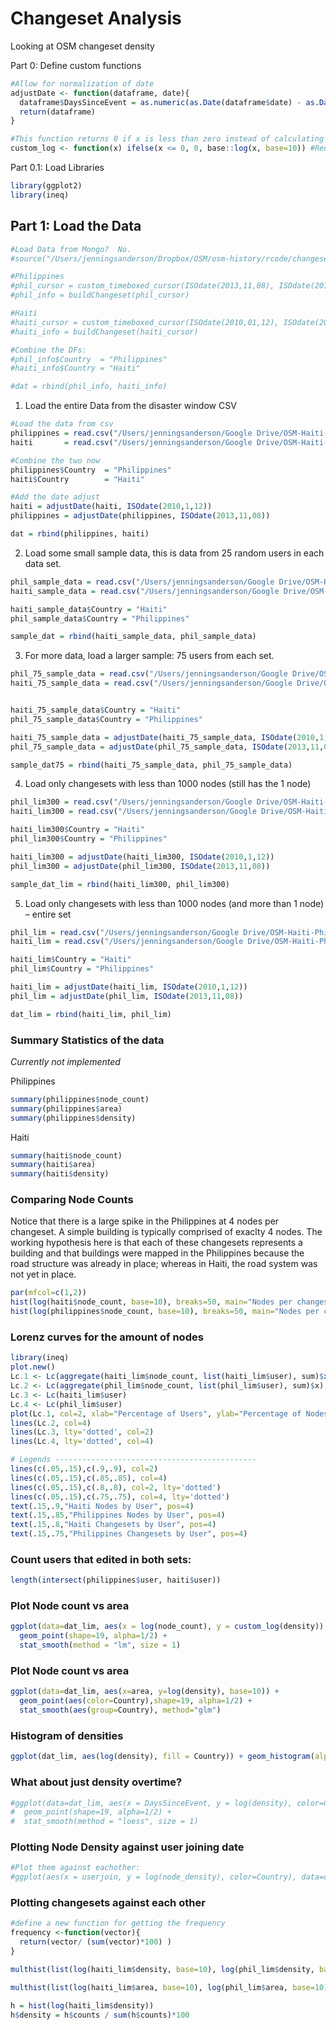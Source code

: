 Changeset Analysis
========================================================
Looking at OSM changeset density

Part 0: Define custom functions
```r
#Allow for normalization of date
adjustDate <- function(dataframe, date){
  dataframe$DaysSinceEvent = as.numeric(as.Date(dataframe$date) - as.Date(date))
  return(dataframe)
}

#This function returns 0 if x is less than zero instead of calculating the log
custom_log <- function(x) ifelse(x <= 0, 0, base::log(x, base=10)) #Redefine log to return 0 when undefined...
```

Part 0.1: Load Libraries
```r
library(ggplot2)
library(ineq)
```

Part 1: Load the Data
-------------------------------------------------------
```r
#Load Data from Mongo?  No.
#source("/Users/jenningsanderson/Dropbox/OSM/osm-history/rcode/changesets_analysis.r")

#Philippines
#phil_cursor = custom_timeboxed_cursor(ISOdate(2013,11,08), ISOdate(2013,12,08), 'philippines.changesets')
#phil_info = buildChangeset(phil_cursor)

#Haiti
#haiti_cursor = custom_timeboxed_cursor(ISOdate(2010,01,12), ISOdate(2010,02,12), 'haiti.changesets')
#haiti_info = buildChangeset(haiti_cursor)

#Combine the DFs:
#phil_info$Country  = "Philippines"
#haiti_info$Country = "Haiti"

#dat = rbind(phil_info, haiti_info)
```

1. Load the entire Data from the disaster window CSV
```r

#Load the data from csv
philippines = read.csv("/Users/jenningsanderson/Google Drive/OSM-Haiti-Philippines-SocialComputing/data/users_changesets/phil_changesets_data.csv")
haiti       = read.csv("/Users/jenningsanderson/Google Drive/OSM-Haiti-Philippines-SocialComputing/data/users_changesets/haiti_changesets_data.csv")

#Combine the two now
philippines$Country  = "Philippines"
haiti$Country        = "Haiti"

#Add the date adjust
haiti = adjustDate(haiti, ISOdate(2010,1,12))
philippines = adjustDate(philippines, ISOdate(2013,11,08))

dat = rbind(philippines, haiti)
```

2. Load some small sample data, this is data from 25 random users in each data set.
```r
phil_sample_data = read.csv("/Users/jenningsanderson/Google Drive/OSM-Haiti-Philippines-SocialComputing/data/users_changesets/phil_sample_data.csv")
haiti_sample_data = read.csv("/Users/jenningsanderson/Google Drive/OSM-Haiti-Philippines-SocialComputing/data/users_changesets/haiti_sample_data.csv")

haiti_sample_data$Country = "Haiti"
phil_sample_data$Country = "Philippines"

sample_dat = rbind(haiti_sample_data, phil_sample_data)
```

3. For more data, load a larger sample: 75 users from each set.
```r
phil_75_sample_data = read.csv("/Users/jenningsanderson/Google Drive/OSM-Haiti-Philippines-SocialComputing/data/users_changesets/phil_75_sample_data.csv")
haiti_75_sample_data = read.csv("/Users/jenningsanderson/Google Drive/OSM-Haiti-Philippines-SocialComputing/data/users_changesets/haiti_75_sample_data.csv")


haiti_75_sample_data$Country = "Haiti"
phil_75_sample_data$Country = "Philippines"

haiti_75_sample_data = adjustDate(haiti_75_sample_data, ISOdate(2010,1,12))
phil_75_sample_data = adjustDate(phil_75_sample_data, ISOdate(2013,11,08))

sample_dat75 = rbind(haiti_75_sample_data, phil_75_sample_data)
```

4. Load only changesets with less than 1000 nodes (still has the 1 node)
```r
phil_lim300 = read.csv("/Users/jenningsanderson/Google Drive/OSM-Haiti-Philippines-SocialComputing/data/users_changesets/limited/phil_300_sample_data.csv")
haiti_lim300 = read.csv("/Users/jenningsanderson/Google Drive/OSM-Haiti-Philippines-SocialComputing/data/users_changesets/limited/haiti_300_sample_data.csv")

haiti_lim300$Country = "Haiti"
phil_lim300$Country = "Philippines"

haiti_lim300 = adjustDate(haiti_lim300, ISOdate(2010,1,12))
phil_lim300 = adjustDate(phil_lim300, ISOdate(2013,11,08))

sample_dat_lim = rbind(haiti_lim300, phil_lim300)

```

5. Load only changesets with less than 1000 nodes (and more than 1 node) -- entire set
```r
phil_lim = read.csv("/Users/jenningsanderson/Google Drive/OSM-Haiti-Philippines-SocialComputing/data/users_changesets/limited/phil_changesets_lim_data.csv")
haiti_lim = read.csv("/Users/jenningsanderson/Google Drive/OSM-Haiti-Philippines-SocialComputing/data/users_changesets/limited/haiti_changesets_lim_data.csv")

haiti_lim$Country = "Haiti"
phil_lim$Country = "Philippines"

haiti_lim = adjustDate(haiti_lim, ISOdate(2010,1,12))
phil_lim = adjustDate(phil_lim, ISOdate(2013,11,08))

dat_lim = rbind(haiti_lim, phil_lim)


```

### Summary Statistics of the data
_Currently not implemented_

Philippines
```r
summary(philippines$node_count)
summary(philippines$area)
summary(philippines$density)
```

Haiti
```r
summary(haiti$node_count)
summary(haiti$area)
summary(haiti$density)
```


### Comparing Node Counts
Notice that there is a large spike in the Philippines at 4 nodes per changeset.  A simple building is typically comprised of exaclty 4 nodes.  The working hypothesis here is that each of these changesets represents a building and that buildings were mapped in the Philippines because the road structure was already in place; whereas in Haiti, the road system was not yet in place.

```r
par(mfcol=c(1,2)) 
hist(log(haiti$node_count, base=10), breaks=50, main="Nodes per changeset in Haiti")
hist(log(philippines$node_count, base=10), breaks=50, main="Nodes per changeset in Philippines")
```


### Lorenz curves for the amount of nodes
```r
library(ineq)
plot.new()
Lc.1 <- Lc(aggregate(haiti_lim$node_count, list(haiti_lim$user), sum)$x);
Lc.2 <- Lc(aggregate(phil_lim$node_count, list(phil_lim$user), sum)$x);
Lc.3 <- Lc(haiti_lim$user)
Lc.4 <- Lc(phil_lim$user)
plot(Lc.1, col=2, xlab="Percentage of Users", ylab="Percentage of Nodes or Changesets", main="Lorenz Curve for Changeset and Node count Ownership")
lines(Lc.2, col=4)
lines(Lc.3, lty='dotted', col=2)
lines(Lc.4, lty='dotted', col=4)

# Legends ---------------------------------------------
lines(c(.05,.15),c(.9,.9), col=2)
lines(c(.05,.15),c(.85,.85), col=4)
lines(c(.05,.15),c(.8,.8), col=2, lty='dotted')
lines(c(.05,.15),c(.75,.75), col=4, lty='dotted')
text(.15,.9,"Haiti Nodes by User", pos=4)
text(.15,.85,"Philippines Nodes by User", pos=4)
text(.15,.8,"Haiti Changesets by User", pos=4)
text(.15,.75,"Philippines Changesets by User", pos=4)
```


### Count users that edited in both sets:
```r
length(intersect(philippines$user, haiti$user))
```

### Plot Node count vs area
```r
ggplot(data=dat_lim, aes(x = log(node_count), y = custom_log(density)) ) + 
  geom_point(shape=19, alpha=1/2) +
  stat_smooth(method = "lm", size = 1)
```

### Plot Node count vs area
```r
ggplot(data=dat_lim, aes(x=area, y=log(density), base=10)) + 
  geom_point(aes(color=Country),shape=19, alpha=1/2) + 
  stat_smooth(aes(group=Country), method="glm")
```

### Histogram of densities
```r
ggplot(dat_lim, aes(log(density), fill = Country)) + geom_histogram(alpha = 0.5, binwidth=.1, position = 'identity')
```

### What about just density overtime?
```r
#ggplot(data=dat_lim, aes(x = DaysSinceEvent, y = log(density), color=Country) ) + 
#  geom_point(shape=19, alpha=1/2) +
#  stat_smooth(method = "loess", size = 1)
```


### Plotting Node Density against user joining date
```r
#Plot them against eachother:
#ggplot(aes(x = userjoin, y = log(node_density), color=Country), data=dat) +  geom_point(shape=19,alpha=1/2)
```

### Plotting changesets against each other
```r
#define a new function for getting the frequency
frequency <-function(vector){
  return(vector/ (sum(vector)*100) )
}

multhist(list(log(haiti_lim$density, base=10), log(phil_lim$density, base=10)), probability=TRUE, xlab="Density: Nodes/Sq. km (log base 10)", ylab="Normalized Frequency", main="Histogram of Philippines vs. Haiti Changeset Densities", legend=TRUE,breaks=seq(-2,9,by=.25))

multhist(list(log(haiti_lim$area, base=10), log(phil_lim$area, base=10)), probability=TRUE, xlab="Area: Sq. km (log base 10)", ylab="Normalized Frequency", main="Histogram of Philippines vs. Haiti Changeset Areas", breaks=seq(-2.5,6,by=.25))

h = hist(log(haiti_lim$density))
h$density = h$counts / sum(h$counts)*100
```
